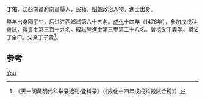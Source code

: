 '''丁佑'''，江西南昌府南昌縣人，民籍，[[明朝|明朝]]政治人物。進士出身。

早年出身國子生，后进江西鄉試第六十五名。[[成化|成化]]十四年（1478年），參加戊戌科[[會試|會試]]，得[[貢士|貢士]]第三百十九名。[[殿試|殿試]]登[[進士|進士]]第三甲第二十八名。曾祖父丁義孚。祖父丁全□。父亲丁子貴<ref>《天一阁藏明代科举录选刊·登科录》（《成化十四年戊戌科殿試金榜》）</ref>。

==参考==
{{reflist}}

{{明朝人物小作品}}
{{成化十四年戊戌科殿試金榜}}

{{Authority control}}
{{DEFAULTSORT:Ding丁}}
[[Category:丁姓|You]]